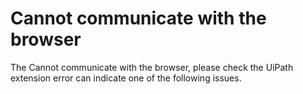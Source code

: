 ﻿# Cannot communicate with the browser

The Cannot communicate with the browser, please check the UiPath extension
      error can indicate one of the following issues.
